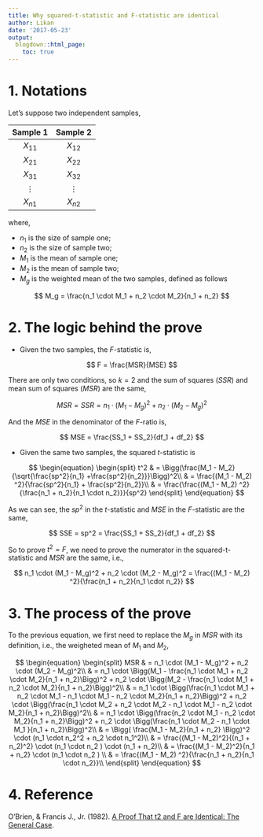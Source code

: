 ```yaml
---
title: Why squared-t-statistic and F-statistic are identical
author: Likan
date: '2017-05-23'
output:
  blogdown::html_page:
    toc: true
---
```


# 1. Notations

Let's suppose two independent samples,

|Sample 1| Sample 2|
|:------:|:-------:|
|$X_{11}$|$X_{12}$|
|$X_{21}$|$X_{22}$|
|$X_{31}$|$X_{32}$|
|$\vdots$|$\vdots$|
|$X_{n1}$|$X_{n2}$|

where,

- $n_1$ is the size of sample one;
- $n_2$ is the size of sample two;
- $M_1$ is the mean of sample one;
- $M_2$ is the mean of sample two;
- $M_g$ is the weighted mean of the two samples, defined as follows

$$
M_g = \frac{n_1 \cdot M_1 + n_2 \cdot M_2}{n_1 + n_2}
$$

# 2. The logic behind the prove

- Given the two samples, the $F$-statistic is,

$$
F = \frac{MSR}{MSE}
$$

There are only two conditions, so $k = 2$ and the sum of squares ($SSR$) and mean sum of squares ($MSR$) are the same,

$$
MSR = SSR = n_1 \cdot (M_1 - M_g)^2 + n_2 \cdot (M_2 - M_g)^2
$$

And the $MSE$ in the denominator of the $F$-ratio is,

$$
MSE = \frac{SS_1 + SS_2}{df_1 + df_2}
$$

- Given the same two samples, the squared $t$-statistic is

$$
\begin{equation}
\begin{split}
t^2
& = \Bigg(\frac{M_1 - M_2}{\sqrt{\frac{sp^2}{n_1} +\frac{sp^2}{n_2}}}\Bigg)^2\\
& = \frac{(M_1 - M_2) ^2}{\frac{sp^2}{n_1} + \frac{sp^2}{n_2}}\\
 & = \frac{\frac{(M_1 - M_2) ^2}{\frac{n_1 + n_2}{n_1 \cdot n_2}}}{sp^2}
\end{split}
\end{equation}
$$

As we can see, the $sp^2$ in the $t$-statistic and $MSE$ in the $F$-statistic are the same,

$$
SSE = sp^2 = \frac{SS_1 + SS_2}{df_1 + df_2}
$$

So to prove $t^2 = F$, we need to prove the numerator in the squared-t-statistic and $MSR$ are the same, i.e.,

$$
n_1 \cdot (M_1 - M_g)^2 + n_2 \cdot (M_2 - M_g)^2
=
\frac{(M_1 - M_2) ^2}{\frac{n_1 + n_2}{n_1 \cdot n_2}}
$$

# 3. The process of the prove

To the previous equation, we first need to replace the $M_g$ in $MSR$ with its definition, i.e., the weigheted mean of $M_1$ and $M_2$,

$$
\begin{equation}
\begin{split}
MSR
& = n_1 \cdot (M_1 - M_g)^2 + n_2 \cdot (M_2 - M_g)^2\\
& = n_1 \cdot \Bigg(M_1 - \frac{n_1 \cdot M_1 + n_2 \cdot M_2}{n_1 + n_2}\Bigg)^2 + n_2 \cdot \Bigg(M_2 - \frac{n_1 \cdot M_1 + n_2 \cdot M_2}{n_1 + n_2}\Bigg)^2\\
& = n_1 \cdot \Bigg(\frac{n_1 \cdot M_1 + n_2 \cdot M_1 - n_1 \cdot M_1 - n_2 \cdot M_2}{n_1 + n_2}\Bigg)^2 + n_2 \cdot \Bigg(\frac{n_1 \cdot M_2 + n_2 \cdot M_2 - n_1 \cdot M_1 - n_2 \cdot M_2}{n_1 + n_2}\Bigg)^2\\
& = n_1 \cdot \Bigg(\frac{n_2 \cdot M_1 - n_2 \cdot M_2}{n_1 + n_2}\Bigg)^2 + n_2 \cdot \Bigg(\frac{n_1 \cdot M_2 - n_1 \cdot M_1 }{n_1 + n_2}\Bigg)^2\\
& = \Bigg( \frac{M_1 - M_2}{n_1 + n_2} \Bigg)^2 \cdot (n_1 \cdot n_2^2 + n_2 \cdot n_1^2)\\
& = \frac{(M_1 - M_2)^2}{(n_1 + n_2)^2} \cdot (n_1 \cdot n_2 ) \cdot (n_1 + n_2)\\
& = \frac{(M_1 - M_2)^2}{n_1 + n_2} \cdot (n_1 \cdot n_2 ) \\
& = \frac{(M_1 - M_2) ^2}{\frac{n_1 + n_2}{n_1 \cdot n_2}}\\
\end{split}
\end{equation}
$$

# 4. Reference

O'Brien, & Francis J., Jr. (1982). [A Proof That t2 and F are Identical: The General Case](http://files.eric.ed.gov/fulltext/ED215894.pdf).
